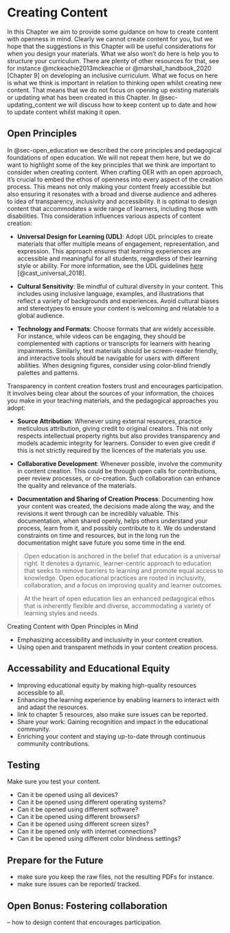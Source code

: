 # Creating Content {#sec-creating_content}

In this Chapter we aim to provide some guidance on how to create content with openness in mind. Clearly we cannot create content for you, but we hope that the suggestions in this Chapter will be useful considerations for when you design your materials. What we also won't do here is help you to structure your curriculum. There are plenty of other resources for that, see for instance @mckeachie2013mckeachie or @marshall_handbook_2020 [Chapter 9] on developing an inclusive curriculum. What we focus on here is what we think is important in relation to thinking open whilst creating new content. That means that we do not focus on opening up existing materials or updating what has been created in this Chapter. In @sec-updating_content we will discuss how to keep content up to date and how to update content whilst making it open.

## Open Principles

In @sec-open_education we described the core principles and pedagogical foundations of open education. We will not repeat them here, but we do want to highlight some of the key principles that we think are important to consider when creating content. When crafting OER with an open approach, it's crucial to embed the ethos of openness into every aspect of the creation process. This means not only making your content freely accessible but also ensuring it resonates with a broad and diverse audience and adheres to idea of transparency, inclusivity and accessibility. It is optimal to design content that accommodates a wide range of learners, including those with disabilities. This consideration influences various aspects of content creation:

- **Universal Design for Learning (UDL)**: Adopt UDL principles to create materials that offer multiple means of engagement, representation, and expression. This approach ensures that learning experiences are accessible and meaningful for all students, regardless of their learning style or ability. For more information, see the UDL guidelines [here](https://udlguidelines.cast.org/) [@cast_universal_2018].
  
- **Cultural Sensitivity**: Be mindful of cultural diversity in your content. This includes using inclusive language, examples, and illustrations that reflect a variety of backgrounds and experiences. Avoid cultural biases and stereotypes to ensure your content is welcoming and relatable to a global audience.

- **Technology and Formats**: Choose formats that are widely accessible. For instance, while videos can be engaging, they should be complemented with captions or transcripts for learners with hearing impairments. Similarly, text materials should be screen-reader friendly, and interactive tools should be navigable for users with different abilities. When designing figures, consider using color-blind friendly palettes and patterns.

Transparency in content creation fosters trust and encourages participation. It involves being clear about the sources of your information, the choices you make in your teaching materials, and the pedagogical approaches you adopt:

- **Source Attribution**: Whenever using external resources, practice meticulous attribution, giving credit to original creators. This not only respects intellectual property rights but also provides transparency and models academic integrity for learners. Consider to even give credit if this is not strictly required by the licences of the materials you use. 

- **Collaborative Development**: Whenever possible, involve the community in content creation. This could be through open calls for contributions, peer review processes, or co-creation. Such collaboration can enhance the quality and relevance of the materials.

- **Documentation and Sharing of Creation Process**: Documenting how your content was created, the decisions made along the way, and the revisions it went through can be incredibly valuable. This documentation, when shared openly, helps others understand your process, learn from it, and possibly contribute to it. We do understand constraints on time and resources, but in the long run the documentation might save future you some time in the end. 


<!-- -- -->
<!-- By adhering to these principles, you ensure that the content not only serves educational purposes but also embodies the spirit of open education. It becomes a tool not just for learning but also for fostering a broader culture of openness, collaboration, and mutual respect in the educational community. -->

<!-- --- -->

<!-- This approach to content creation not only aligns with the philosophy of open education but also enhances the overall quality and impact of the educational materials. -->


> Open education is anchored in the belief that education is a universal right. It denotes a dynamic, learner-centric approach to education that seeks to remove barriers to learning and promote equal access to knowledge. Open educational practices are rooted in inclusivity, collaboration, and a focus on improving quality and learner outcomes.



> At the heart of open education lies an enhanced pedagogical ethos that is inherently flexible and diverse, accommodating a variety of learning styles and needs. 

Creating Content with Open Principles in Mind

- Emphasizing accessibility and inclusivity in your content creation.
- Using open and transparent methods in your content creation process.




## Accessability and Educational Equity

- Improving educational equity by making high-quality resources accessible to all.
- Enhancing the learning experience by enabling learners to interact with and adapt the resources.
- link to chapter 5 resources, also make sure issues can be reported.
- Share your work: Gaining recognition and impact in the educational community.
- Enriching your content and staying up-to-date through continuous community contributions.

## Testing

Make sure you test your content. 

-  Can it be opened using all devices? 
-  Can it be opened using different operating systems? 
-  Can it be opened using different software? 
-  Can it be opened using different browsers? 
-  Can it be opened using different screen sizes? 
-  Can it be opened only with internet connections? 
-  Can it be opened using different color blindness settings? 

## Prepare for the Future

- make sure you keep the raw files, not the resulting PDFs for instance.
- make sure issues can be reported/ tracked. 



## Open Bonus: Fostering collaboration 

–  how to design content that encourages participation.




